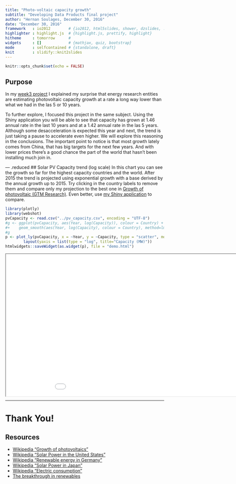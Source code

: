 ```yaml
---
title: "Photo-voltaic capacity growth"
subtitle: "Developing Data Products final project"
author: "Hernan Soulages, December 30, 2016"
date: "December 30, 2016"
framework   : io2012        # {io2012, html5slides, shower, dzslides, ...}
highlighter : highlight.js  # {highlight.js, prettify, highlight}
hitheme     : tomorrow      # 
widgets     : []            # {mathjax, quiz, bootstrap}
mode        : selfcontained # {standalone, draft}
knit        : slidify::knit2slides
---
```

<style>
.reduced p, .reduced li {
  font-size: 16px;
}
h3 {
        font-size: 20px;
        color: green;
        font-weight: bold;
}
emp {
        font-weight: bold;
}
.title-slide {
     background: url(assets/img/panels.jpg);
}
.title-slide h1 {
     color: #ddd!important;
     text-shadow: 7px 7px #333;
}
.title-slide h2 {
     color: #eee!important;
     text-shadow: -1px 0 black, 0 1px black, 1px 0 black, 0 -1px black;
}
.title-slide p {
     color: #eee!important;
     font-weight:bold!important;
     font-size:larger;
     text-shadow: -1px 0 black, 0 1px black, 1px 0 black, 0 -1px black;
}
</style>

```r
knitr::opts_chunk$set(echo = FALSE)
```
## Purpose
In my [week3 project](http://acuariano.github.io/datasciencecoursera/data-products/week3/Solar_PV_Projections.html) I explained my surprise that energy research entities are estimating photovoltaic capacity growth at a rate a long way lower than what we had in the las 5 or 10 years. 

To further explore, I focused this project in the same subject. Using the Shiny application you will be able to see that capacity has grown at 1.46 annual rate in the last 10 years and at a 1.42 annual rate in the las 5 years. Although some desacceleration is expected this year and next, the trend is just taking a pause to accelerate even higher. We will explore this reasoning in the conclusions. The important point to notice is that most growth lately comes from China, that has big targets for the next few years. And with lower prices there's a good chance the part of the world that hasn't been installing much join in.

--- .reduced
## Solar PV Capacity trend (log scale)
In this chart you can see the growth so far for the highest capacity countries and the world. After 2015 the trend is projected using exponential growth with a base derived by the annual growth up to 2015. Try clicking in the country labels to remove them and compare only my projection to the best one in [Growth of photovoltaic (GTM Research)](https://en.wikipedia.org/wiki/Growth_of_photovoltaics). Even better, use [my Shiny application](https://acuariano.shinyapps.io/photo-voltaic-growth/) to compare.
```r
library(plotly)
library(webshot)
pvCapacity <- read.csv("../pv_capacity.csv", encoding = "UTF-8")
#g <- ggplot(pvCapacity, aes(Year, log(Capacity)), colour = Country) + geom_point() +  
#+    geom_smooth(aes(Year, log(Capacity), colour = Country), method=lm, se=FALSE)
#g
p <- plot_ly(pvCapacity, x = ~Year, y = ~Capacity, type = "scatter", mode="markers", color = ~Country, size=~Installed) %>%
        layout(yaxis = list(type = "log", title="Capacity (MW)"))
htmlwidgets::saveWidget(as.widget(p), file = "demo.html")
```
<iframe src="demo.html" style="position:absolute;height:450px;width:1000px;"></iframe>

--- .reduced
## Reasoning and conclusion
My guess as to why the energy institutions project such a slow down in installations is a combination of various factors:

1. Low fossil fuel prices.
1. Consumption growth as a ceiling.
1. Installed capacity, marginal cost and sinked costs.

The first point is temporary and soon to be rendered irrelevant. Photovoltaic plants in the last year [broke consecutive cost records of 5.8, 2.9 and 2.4 per kWh](https://cleantechnica.com/2016/05/02/lowest-solar-price-dubai-800-mw-solar-project/). This costs are only applicable to some parts of the world, but they are all lower than local cost of grid electricity, something that is applicable to [30 countries already and will be growing fast. ](http://qz.com/871907/2016-was-the-year-solar-panels-finally-became-cheaper-than-fossil-fuels-just-wait-for-2017/)

The second point is, in my view, underestimating the effect that *plug-in electric vehicles* and home conversions will have in total consumption. A tripling in electricity consumption is easy to imagine (which will reduce other energy sources, like natural gas heating and gasoline.)

The third point is important, but once the cost per kWh of PV electricity goes *below the marginal cost*, the old gas, coal and oil plants are history.

In conclusion, there's a good chance that everybody (including me) is underestimating PV growth.

### Welcome to the era of abundant energy.

---

# Thank You!
## Resources
- [Wikipedia "Growth of photovoltaics"](https://en.wikipedia.org/wiki/Growth_of_photovoltaics)
- [Wikipedia "Solar Power in the United States"](https://en.wikipedia.org/wiki/Solar_power_in_the_United_States)
- [Wikipedia "Renewable energy in Germany"](https://en.wikipedia.org/wiki/Renewable_energy_in_Germany)
- [Wikipedia "Solar Power in Japan"](https://en.wikipedia.org/wiki/Solar_power_in_Japan#PV_growth_of_installations)
- [Wikipedia "Electric consumption"](https://en.wikipedia.org/wiki/Electric_energy_consumption)
- [The breakthrough in renewables](https://www.youtube.com/watch?v=mmyrbKBZ6SU)





